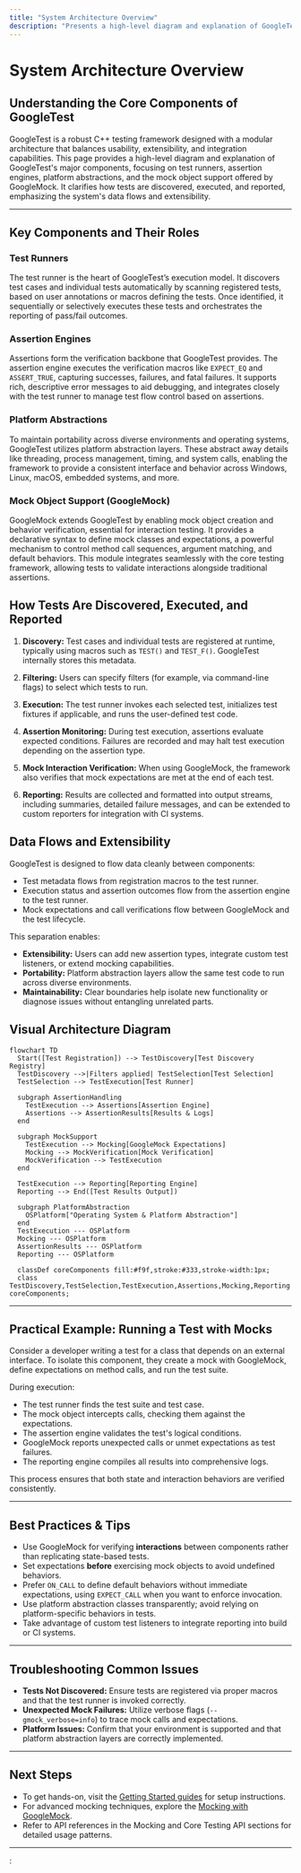 ```yaml
---
title: "System Architecture Overview"
description: "Presents a high-level diagram and explanation of GoogleTest’s major components: test runners, assertion engines, mock object support (GoogleMock), and platform abstractions. Explains how tests are discovered, run, and reported, showing data flows and extensibility."
---
```


# System Architecture Overview

## Understanding the Core Components of GoogleTest

GoogleTest is a robust C++ testing framework designed with a modular architecture that balances usability, extensibility, and integration capabilities. This page provides a high-level diagram and explanation of GoogleTest's major components, focusing on test runners, assertion engines, platform abstractions, and the mock object support offered by GoogleMock. It clarifies how tests are discovered, executed, and reported, emphasizing the system's data flows and extensibility.

---

## Key Components and Their Roles

### Test Runners
The test runner is the heart of GoogleTest’s execution model. It discovers test cases and individual tests automatically by scanning registered tests, based on user annotations or macros defining the tests. Once identified, it sequentially or selectively executes these tests and orchestrates the reporting of pass/fail outcomes.

### Assertion Engines
Assertions form the verification backbone that GoogleTest provides. The assertion engine executes the verification macros like `EXPECT_EQ` and `ASSERT_TRUE`, capturing successes, failures, and fatal failures. It supports rich, descriptive error messages to aid debugging, and integrates closely with the test runner to manage test flow control based on assertions.

### Platform Abstractions
To maintain portability across diverse environments and operating systems, GoogleTest utilizes platform abstraction layers. These abstract away details like threading, process management, timing, and system calls, enabling the framework to provide a consistent interface and behavior across Windows, Linux, macOS, embedded systems, and more.

### Mock Object Support (GoogleMock)
GoogleMock extends GoogleTest by enabling mock object creation and behavior verification, essential for interaction testing. It provides a declarative syntax to define mock classes and expectations, a powerful mechanism to control method call sequences, argument matching, and default behaviors. This module integrates seamlessly with the core testing framework, allowing tests to validate interactions alongside traditional assertions.

## How Tests Are Discovered, Executed, and Reported

1.  **Discovery:** Test cases and individual tests are registered at runtime, typically using macros such as `TEST()` and `TEST_F()`. GoogleTest internally stores this metadata.

2.  **Filtering:** Users can specify filters (for example, via command-line flags) to select which tests to run.

3.  **Execution:** The test runner invokes each selected test, initializes test fixtures if applicable, and runs the user-defined test code.

4.  **Assertion Monitoring:** During test execution, assertions evaluate expected conditions. Failures are recorded and may halt test execution depending on the assertion type.

5.  **Mock Interaction Verification:** When using GoogleMock, the framework also verifies that mock expectations are met at the end of each test.

6.  **Reporting:** Results are collected and formatted into output streams, including summaries, detailed failure messages, and can be extended to custom reporters for integration with CI systems.

## Data Flows and Extensibility

GoogleTest is designed to flow data cleanly between components:

- Test metadata flows from registration macros to the test runner.
- Execution status and assertion outcomes flow from the assertion engine to the test runner.
- Mock expectations and call verifications flow between GoogleMock and the test lifecycle.

This separation enables:

- **Extensibility:** Users can add new assertion types, integrate custom test listeners, or extend mocking capabilities.
- **Portability:** Platform abstraction layers allow the same test code to run across diverse environments.
- **Maintainability:** Clear boundaries help isolate new functionality or diagnose issues without entangling unrelated parts.

## Visual Architecture Diagram

```mermaid
flowchart TD
  Start([Test Registration]) --> TestDiscovery[Test Discovery Registry]
  TestDiscovery -->|Filters applied| TestSelection[Test Selection]
  TestSelection --> TestExecution[Test Runner]

  subgraph AssertionHandling
    TestExecution --> Assertions[Assertion Engine]
    Assertions --> AssertionResults[Results & Logs]
  end

  subgraph MockSupport
    TestExecution --> Mocking[GoogleMock Expectations]
    Mocking --> MockVerification[Mock Verification]
    MockVerification --> TestExecution
  end

  TestExecution --> Reporting[Reporting Engine]
  Reporting --> End([Test Results Output])

  subgraph PlatformAbstraction
    OSPlatform["Operating System & Platform Abstraction"]
  end
  TestExecution --- OSPlatform
  Mocking --- OSPlatform
  AssertionResults --- OSPlatform
  Reporting --- OSPlatform

  classDef coreComponents fill:#f9f,stroke:#333,stroke-width:1px;
  class TestDiscovery,TestSelection,TestExecution,Assertions,Mocking,Reporting coreComponents;
```

---

## Practical Example: Running a Test with Mocks

Consider a developer writing a test for a class that depends on an external interface. To isolate this component, they create a mock with GoogleMock, define expectations on method calls, and run the test suite.

During execution:

- The test runner finds the test suite and test case.
- The mock object intercepts calls, checking them against the expectations.
- The assertion engine validates the test's logical conditions.
- GoogleMock reports unexpected calls or unmet expectations as test failures.
- The reporting engine compiles all results into comprehensive logs.

This process ensures that both state and interaction behaviors are verified consistently.

---

## Best Practices & Tips

- Use GoogleMock for verifying **interactions** between components rather than replicating state-based tests.
- Set expectations **before** exercising mock objects to avoid undefined behaviors.
- Prefer `ON_CALL` to define default behaviors without immediate expectations, using `EXPECT_CALL` when you want to enforce invocation.
- Use platform abstraction classes transparently; avoid relying on platform-specific behaviors in tests.
- Take advantage of custom test listeners to integrate reporting into build or CI systems.

---

## Troubleshooting Common Issues

- **Tests Not Discovered:** Ensure tests are registered via proper macros and that the test runner is invoked correctly.
- **Unexpected Mock Failures:** Utilize verbose flags (`--gmock_verbose=info`) to trace mock calls and expectations.
- **Platform Issues:** Confirm that your environment is supported and that platform abstraction layers are correctly implemented.

---

## Next Steps

- To get hands-on, visit the [Getting Started guides](../getting_started/essentials_setup/prerequisites.md) for setup instructions.
- For advanced mocking techniques, explore the [Mocking with GoogleMock](../guides/advanced-testing/mocking-with-googlemock.md).
- Refer to API references in the Mocking and Core Testing API sections for detailed usage patterns.

---

: